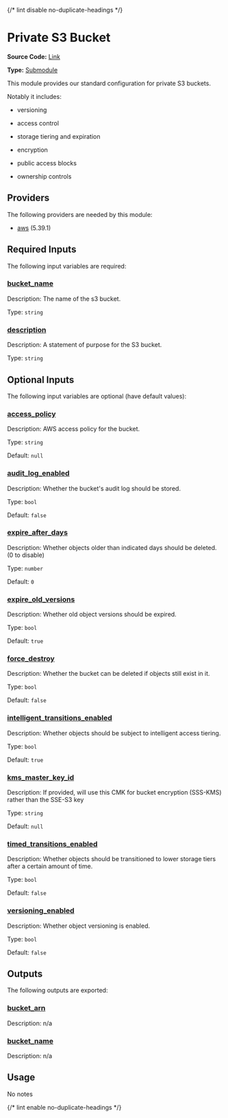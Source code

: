 {/* lint disable no-duplicate-headings */}

# Private S3 Bucket

**Source Code:** [Link](https://github.com/Panfactum/stack/tree/__currentPanfactumVersion__/packages/infrastructure/aws_s3_private_bucket)

**Type:** [Submodule](/docs/reference/infrastructure-modules/overview)

This module provides our standard configuration for private S3 buckets.

Notably it includes:

* versioning

* access control

* storage tiering and expiration

* encryption

* public access blocks

* ownership controls

## Providers

The following providers are needed by this module:

* [aws](https://registry.terraform.io/providers/hashicorp/aws/5.39.1/docs) (5.39.1)

## Required Inputs

The following input variables are required:

### <a name="input_bucket_name" /> [bucket\_name](#input_bucket_name)

Description: The name of the s3 bucket.

Type: `string`

### <a name="input_description" /> [description](#input_description)

Description: A statement of purpose for the S3 bucket.

Type: `string`

## Optional Inputs

The following input variables are optional (have default values):

### <a name="input_access_policy" /> [access\_policy](#input_access_policy)

Description: AWS access policy for the bucket.

Type: `string`

Default: `null`

### <a name="input_audit_log_enabled" /> [audit\_log\_enabled](#input_audit_log_enabled)

Description: Whether the bucket's audit log should be stored.

Type: `bool`

Default: `false`

### <a name="input_expire_after_days" /> [expire\_after\_days](#input_expire_after_days)

Description: Whether objects older than indicated days should be deleted. (0 to disable)

Type: `number`

Default: `0`

### <a name="input_expire_old_versions" /> [expire\_old\_versions](#input_expire_old_versions)

Description: Whether old object versions should be expired.

Type: `bool`

Default: `true`

### <a name="input_force_destroy" /> [force\_destroy](#input_force_destroy)

Description: Whether the bucket can be deleted if objects still exist in it.

Type: `bool`

Default: `false`

### <a name="input_intelligent_transitions_enabled" /> [intelligent\_transitions\_enabled](#input_intelligent_transitions_enabled)

Description: Whether objects should be subject to intelligent access tiering.

Type: `bool`

Default: `true`

### <a name="input_kms_master_key_id" /> [kms\_master\_key\_id](#input_kms_master_key_id)

Description: If provided, will use this CMK for bucket encryption (SSS-KMS) rather than the SSE-S3 key

Type: `string`

Default: `null`

### <a name="input_timed_transitions_enabled" /> [timed\_transitions\_enabled](#input_timed_transitions_enabled)

Description: Whether objects should be transitioned to lower storage tiers after a certain amount of time.

Type: `bool`

Default: `false`

### <a name="input_versioning_enabled" /> [versioning\_enabled](#input_versioning_enabled)

Description: Whether object versioning is enabled.

Type: `bool`

Default: `false`

## Outputs

The following outputs are exported:

### <a name="output_bucket_arn" /> [bucket\_arn](#output_bucket_arn)

Description: n/a

### <a name="output_bucket_name" /> [bucket\_name](#output_bucket_name)

Description: n/a

## Usage

No notes

{/* lint enable no-duplicate-headings */}
